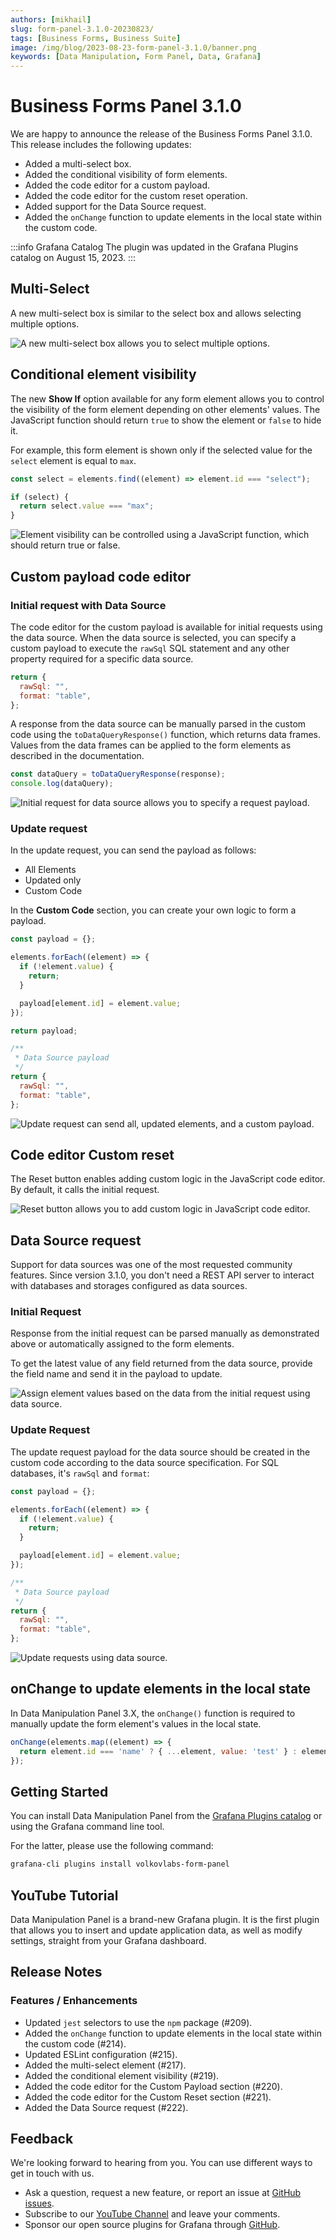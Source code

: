 ```yaml
---
authors: [mikhail]
slug: form-panel-3.1.0-20230823/
tags: [Business Forms, Business Suite]
image: /img/blog/2023-08-23-form-panel-3.1.0/banner.png
keywords: [Data Manipulation, Form Panel, Data, Grafana]
---
```



# Business Forms Panel 3.1.0

We are happy to announce the release of the Business Forms Panel 3.1.0. This release includes the following updates:

- Added a multi-select box.
- Added the conditional visibility of form elements.
- Added the code editor for a custom payload.
- Added the code editor for the custom reset operation.
- Added support for the Data Source request.
- Added the `onChange` function to update elements in the local state within the custom code.

:::info Grafana Catalog
The plugin was updated in the Grafana Plugins catalog on August 15, 2023.
:::

<Shorts
  src="https://www.youtube.com/embed/0ratMv5XYSk"
  title="Business Forms Panel 3.1.0 for Grafana."
/>

## Multi-Select

A new multi-select box is similar to the select box and allows selecting multiple options.

<Image
  title="A new multi-select box allows you to select multiple options."
  src="/img/blog/2023-08-23-form-panel-3.1.0/multi.png"
/>

## Conditional element visibility

The new **Show If** option available for any form element allows you to control the visibility of the form element depending on other elements' values. The JavaScript function should return `true` to show the element or `false` to hide it.

For example, this form element is shown only if the selected value for the `select` element is equal to `max`.

```js
const select = elements.find((element) => element.id === "select");

if (select) {
  return select.value === "max";
}
```

<Image
  title="Element visibility can be controlled using a JavaScript function, which should return true or false."
  src="/img/blog/2023-08-23-form-panel-3.1.0/showif.png"
/>

## Custom payload code editor

### Initial request with Data Source

The code editor for the custom payload is available for initial requests using the data source. When the data source is selected, you can specify a custom payload to execute the `rawSql` SQL statement and any other property required for a specific data source.

```javascript
return {
  rawSql: "",
  format: "table",
};
```

A response from the data source can be manually parsed in the custom code using the `toDataQueryResponse()` function, which returns data frames. Values from the data frames can be applied to the form elements as described in the documentation.

```javascript
const dataQuery = toDataQueryResponse(response);
console.log(dataQuery);
```

<Image
  title="Initial request for data source allows you to specify a request payload."
  src="/img/blog/2023-08-23-form-panel-3.1.0/initial.png"
/>

### Update request

In the update request, you can send the payload as follows:

- All Elements
- Updated only
- Custom Code

In the **Custom Code** section, you can create your own logic to form a payload.

```javascript
const payload = {};

elements.forEach((element) => {
  if (!element.value) {
    return;
  }

  payload[element.id] = element.value;
});

return payload;

/**
 * Data Source payload
 */
return {
  rawSql: "",
  format: "table",
};
```

<Image
  title="Update request can send all, updated elements, and a custom payload."
  src="/img/blog/2023-08-23-form-panel-3.1.0/update.png"
/>

## Code editor Custom reset

The Reset button enables adding custom logic in the JavaScript code editor. By default, it calls the initial request.

<Image
  title="Reset button allows you to add custom logic in JavaScript code editor."
  src="/img/blog/2023-08-23-form-panel-3.1.0/reset.png"
/>

## Data Source request

Support for data sources was one of the most requested community features. Since version 3.1.0, you don't need a REST API server to interact with databases and storages configured as data sources.

### Initial Request

Response from the initial request can be parsed manually as demonstrated above or automatically assigned to the form elements.

To get the latest value of any field returned from the data source, provide the field name and send it in the payload to update.

<Image
  title="Assign element values based on the data from the initial request using data source."
  src="/img/blog/2023-08-23-form-panel-3.1.0/fieldname.png"
/>

### Update Request

The update request payload for the data source should be created in the custom code according to the data source specification. For SQL databases, it's `rawSql` and `format`:

```javascript
const payload = {};

elements.forEach((element) => {
  if (!element.value) {
    return;
  }

  payload[element.id] = element.value;
});

/**
 * Data Source payload
 */
return {
  rawSql: "",
  format: "table",
};
```

<Image
  title="Update requests using data source."
  src="/img/blog/2023-08-23-form-panel-3.1.0/datasource.png"
/>

## onChange to update elements in the local state

In Data Manipulation Panel 3.X, the `onChange()` function is required to manually update the form element's values in the local state.

```javascript
onChange(elements.map((element) => {
  return element.id === 'name' ? { ...element, value: 'test' } : element;
});
```

## Getting Started

You can install Data Manipulation Panel from the [Grafana Plugins catalog](https://grafana.com/grafana/plugins/volkovlabs-form-panel/) or using the Grafana command line tool.

For the latter, please use the following command:

```bash
grafana-cli plugins install volkovlabs-form-panel
```

## YouTube Tutorial

Data Manipulation Panel is a brand-new Grafana plugin. It is the first plugin that allows you to insert and update application data, as well as modify settings, straight from your Grafana dashboard.

<Youtube
  id="DXALVG8GijM"
  title="Manual data entry and user input into dashboard."
/>

## Release Notes

### Features / Enhancements

- Updated `jest` selectors to use the `npm` package (#209).
- Added the `onChange` function to update elements in the local state within the custom code (#214).
- Updated ESLint configuration (#215).
- Added the multi-select element (#217).
- Added the conditional element visibility (#219).
- Added the code editor for the Custom Payload section (#220).
- Added the code editor for the Custom Reset section (#221).
- Added the Data Source request (#222).

## Feedback

We're looking forward to hearing from you. You can use different ways to get in touch with us.

- Ask a question, request a new feature, or report an issue at [GitHub issues](https://github.com/volkovlabs/volkovlabs-form-panel/issues).
- Subscribe to our [YouTube Channel](https://www.youtube.com/@volkovlabs) and leave your comments.
- Sponsor our open source plugins for Grafana through [GitHub](https://github.com/sponsors/VolkovLabs).

